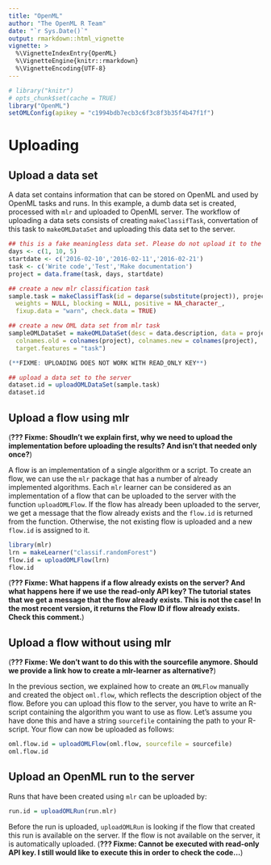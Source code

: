 ```yaml
---
title: "OpenML"
author: "The OpenML R Team"
date: "`r Sys.Date()`"
output: rmarkdown::html_vignette
vignette: >
  %\VignetteIndexEntry{OpenML}
  %\VignetteEngine{knitr::rmarkdown}
  %\VignetteEncoding{UTF-8}
---
```

```r
# library("knitr")
# opts_chunk$set(cache = TRUE)
library("OpenML")
setOMLConfig(apikey = "c1994bdb7ecb3c6f3c8f3b35f4b47f1f")
```

# Uploading {#upload}

## Upload a data set 
A data set contains information that can be stored on OpenML and used by OpenML tasks and runs. In this example, a dumb data set is created, processed with `mlr` and uploaded to OpenML server. The workflow of uploading a data sets consists of creating `makeClassifTask`, convertation of this task to `makeOMLDataSet` and uploading this data set to the server.   
```r

## this is a fake meaningless data set. Please do not upload it to the server. 
days <- c(1, 10, 5)
startdate <- c('2016-02-10','2016-02-11','2016-02-21')
task <- c('Write code','Test','Make documentation')
project = data.frame(task, days, startdate)

## create a new mlr classification task
sample.task = makeClassifTask(id = deparse(substitute(project)), project, "task",
  weights = NULL, blocking = NULL, positive = NA_character_,
  fixup.data = "warn", check.data = TRUE) 

## create a new OML data set from mlr task
sampleOMLDataSet = makeOMLDataSet(desc = data.description, data = project, 
  colnames.old = colnames(project), colnames.new = colnames(project), 
  target.features = "task") 

(**FIXME: UPLOADING DOES NOT WORK WITH READ_ONLY KEY**)

## upload a data set to the server
dataset.id = uploadOMLDataSet(sample.task)
dataset.id
```

## Upload a flow using mlr

(**??? Fixme: Shoudln't we explain first, why we need to upload the implementation before uploading the results? And isn't that needed only once?**)

A flow is an implementation of a single algorithm or a script.
To create an flow, we can use the `mlr` package that has a number of already implemented algorithms.
Each `mlr` learner can be considered as an implementation of a flow that can be uploaded to the server with the function `uploadOMLFlow`.
If the flow has already been uploaded to the server, we get a message that the flow already exists and the `flow.id` is returned from the function.
Otherwise, the not existing flow is uploaded and a new `flow.id` is assigned to it.
 
```r
library(mlr)
lrn = makeLearner("classif.randomForest")
flow.id = uploadOMLFlow(lrn)
flow.id
```
(**??? Fixme: What happens if a flow already exists on the server? And what happens here if we use the read-only API key? The tutorial states that we get a message that the flow already exists. This is not the case! In the most recent version, it returns the Flow ID if flow already exists. Check this comment.**) 

## Upload a flow without using mlr

(**??? Fixme: We don't want to do this with the sourcefile anymore. Should we provide a link how to create a mlr-learner as alternative?**)

In the previous section, we explained how to create an `OMLFlow` manually and created the object `oml.flow`, which reflects the description object of the flow. Before you can upload this flow to the server, you have to write an R-script containing the algorithm you want to use as flow. Let's assume you have done this and have a string `sourcefile` containing the path to your R-script. Your flow can now be uploaded as follows:

```r
oml.flow.id = uploadOMLFlow(oml.flow, sourcefile = sourcefile)
oml.flow.id
```

## Upload an OpenML run to the server

Runs that have been created using `mlr` can be uploaded by:
```r
run.id = uploadOMLRun(run.mlr)
```
Before the run is uploaded, `uploadOMLRun` is looking if the flow that created this run is available on the server.
If the flow is not available on the server, it is automatically uploaded.
(**??? Fixme: Cannot be executed with read-only API key. I still would like to execute this in order to check the code...**)

